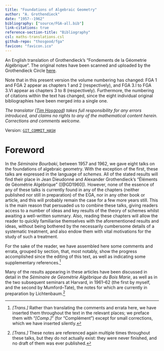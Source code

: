 ```yaml
--- 
title: "Foundations of Algebraic Geometry"
author: "A. Grothendieck"
date: "1957--1962"
bibliography: ["source/FGA-all.bib"]
link-citations: true
reference-section-title: "Bibliography"
csl: maths-translations.csl
github-repo: "thosgood/fga"
favicon: "favicon.ico"
---
```


::: {.abstract #translators-note title="Translator's note" latex=""}
An English translation of Grothendieck's "Fondements de la Géometrie Algébrique".
The original notes have been scanned and uploaded by the Grothendieck Circle [here](https://webusers.imj-prg.fr/~leila.schneps/grothendieckcircle/FGA.pdf).

Note that in this present version the volume numbering has changed: FGA 1 and FGA 2 appear as chapters 1 and 2 (respectively), and FGA 3.I to FGA 3.VI appear as chapters 3 to 8 (respectively).
Furthermore, the numbering of citations within the text has changed, since the eight individual original bibliographies have been merged into a single one.

*The translator ([Tim Hosgood](https://thosgood.com)) takes full responsibility for any errors introduced, and claims no rights to any of the mathematical content herein.*
*Corrections and comments welcome.*

Version: [`GIT_COMMIT_HASH`](https://github.com/thosgood/fga/commit/GIT_COMMIT_HASH)
:::

# Foreword {-}

\oldpage{C-01}

In the _Séminaire Bourbaki_, between 1957 and 1962, we gave eight talks on the foundations of algebraic geometry.
With the exception of the first, these talks are expressed in the language of _schemes_.
All of the stated results will find their place in Jean Dieudonné and Alexander Grothendieck's "Éléments de Géométrie Algébrique" ([@GD1960]).
However, none of the essence of any of these talks is currently found in any of the chapters (neither published nor still in preparation) of the EGA, nor in any other book or article, and this will probably remain the case for a few more years still.
This is the main reason that persuaded us to combine these talks, giving readers access to a number of ideas and key results of the theory of schemes whilst awaiting a well-written summary.
Also, reading these chapters will allow the reader to quickly familiarise themselves with the aforementioned results and ideas, without being bothered by the necessarily cumbersome details of a systematic treatment, and also endow them with vital motivations for the study of such a treatment.

For the sake of the reader, we have assembled here some comments and errata, grouped by section, that, most notably, show the progress accomplished since the editing of this text, as well as indicating some supplementary references.^[*[Trans.]* Rather than translating the comments and errata here, we have inserted them throughout the text in the relevant places; we preface them with "*[Comp.]*" (for "Complément") except for small corrections, which we have inserted silently.]

Many of the results appearing in these articles have been discussed in detail in the _Séminaire de Géométrie Algébrique du Bois Marie_, as well as in the two subsequent seminars at Harvard, in 1961--62 (the first by myself, and the second by Mumford--Tate), the notes for which are currently in preparation by Lichtenbaum.^[*[Trans.]* These notes are referenced again multiple times throughout these talks, but they do not actually exist: they were never finished, and no draft of them was ever published.]
